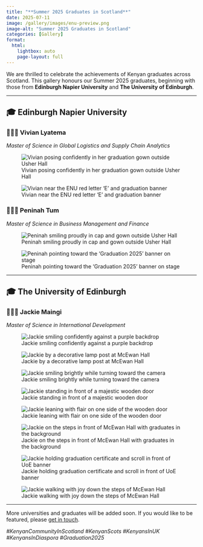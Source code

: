 ```yaml
---
title: "**Summer 2025 Graduates in Scotland**"
date: 2025-07-11
image: /gallery/images/enu-preview.png
image-alt: "Summer 2025 Graduates in Scotland"
categories: [Gallery]
format:
  html:
    lightbox: auto
    page-layout: full
---
```


We are thrilled to celebrate the achievements of Kenyan graduates across Scotland. This gallery honours our Summer 2025 graduates, beginning with those from **Edinburgh Napier University** and **The University of Edinburgh**.

---

## 🎓 Edinburgh Napier University

### 👩🏾‍🎓 Vivian Lyatema  
*Master of Science in Global Logistics and Supply Chain Analytics*

::: {layout-ncol=2}

![Vivian posing confidently in her graduation gown outside Usher Hall](/gallery/images/vivian-lyatema-1.jpeg){group="vivian" description="Vivian celebrates her MSc graduation at Edinburgh Napier University with confidence and style."}

![Vivian near the ENU red letter 'E' and graduation banner](/gallery/images/vivian-lyatema-2.jpeg){group="vivian" description="Vivian marks the occasion next to the vibrant 'E' at the graduation venue."}

:::

### 👩🏾‍🎓 Peninah Tum
*Master of Science in Business Management and Finance*

::: {layout-ncol=2}

![Peninah smiling proudly in cap and gown outside Usher Hall](/gallery/images/peninah-tum-1.jpg){group="peninah" description="Peninah Tum radiates pride and accomplishment after her graduation ceremony."}

![Peninah pointing toward the 'Graduation 2025' banner on stage](/gallery/images/peninah-tum-2.jpg){group="peninah" description="Peninah celebrates her milestone moment inside the graduation hall under the 'Graduation 2025' sign."}

:::

---

## 🎓 The University of Edinburgh

### 👩🏾‍🎓 Jackie Maingi
*Master of Science in International Development*

::: {layout-ncol=2}

![Jackie smiling confidently against a purple backdrop](/gallery/images/jackie-maingi-1.jpeg){group="jackie" description="Jackie shines in her graduation gown, radiating joy against a vibrant purple background."}

![Jackie by a decorative lamp post at McEwan Hall](/gallery/images/jackie-maingi-2.jpeg){group="jackie" description="Posing gracefully by an ornate lamp post, Jackie celebrates her milestone in style."}

![Jackie smiling brightly while turning toward the camera](/gallery/images/jackie-maingi-3.jpeg){group="jackie" description="A beaming Jackie glances back with pride outside McEwan Hall."}

![Jackie standing in front of a majestic wooden door](/gallery/images/jackie-maingi-4.jpeg){group="jackie" description="Jackie stands tall before the grand doors, ready for the next chapter."}

![Jackie leaning with flair on one side of the wooden door](/gallery/images/jackie-maingi-5.jpeg){group="jackie" description="Stylish and confident, Jackie strikes a celebratory pose."}

![Jackie on the steps in front of McEwan Hall with graduates in the background](/gallery/images/jackie-maingi-6.jpeg){group="jackie" description="Amid the buzz of graduation, Jackie takes center stage."}

![Jackie holding graduation certificate and scroll in front of UoE banner](/gallery/images/jackie-maingi-7.jpeg){group="jackie" description="Victory pose! Jackie celebrates in front of The University of Edinburgh Class of 2025 banner."}

![Jackie walking with joy down the steps of McEwan Hall](/gallery/images/jackie-maingi-8.jpeg){group="jackie" description="With a joyful step, Jackie completes her walk as a graduate of the Class of 2025."}

:::

---

More universities and graduates will be added soon. If you would like to be featured, please [get in touch](/contact.qmd).

*#KenyanCommunityInScotland #KenyanScots #KenyansInUK #KenyansInDiaspora #Graduation2025*